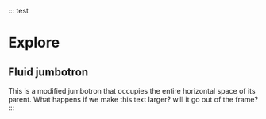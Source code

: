 
::: test 

# Explore

## Fluid jumbotron

This is a modified jumbotron that occupies the entire horizontal
space of its parent. What happens if we make this text larger?
will it go out of the frame?
:::

<Sliders />
